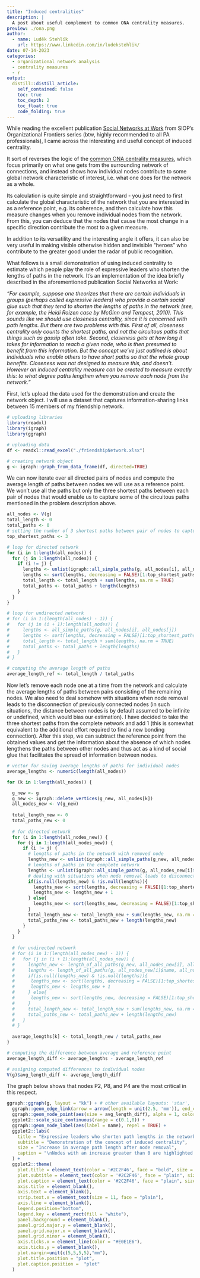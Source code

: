```yaml
---
title: "Induced centralities"
description: |
  A post about useful complement to common ONA centrality measures.
preview: ./ona.png
author:
  - name: Luděk Stehlík
    url: https://www.linkedin.com/in/ludekstehlik/
date: 07-14-2023
categories:
  - organizational network analysis
  - centrality measures
  - r
output:
  distill::distill_article:
    self_contained: false
    toc: true
    toc_depth: 2
    toc_float: true
    code_folding: true
---
```


While reading the excellent publication [Social Networks at Work](https://www.amazon.com/Social-Networks-Work-Organizational-Frontiers/dp/1138572632){target="_blank"} from SIOP's Organizational Frontiers series (btw, highly recommended to all PA professionals), I came across the interesting and useful concept of induced centrality. 

It sort of reverses the logic of the [common ONA centrality measures](https://cambridge-intelligence.com/keylines-faqs-social-network-analysis/){target="_blank"}, which focus primarily on what one gets from the surrounding network of connections, and instead shows how individual nodes contribute to some global network characteristic of interest, i.e. what one does for the network as a whole.

Its calculation is quite simple and straightforward - you just need to first calculate the global characteristic of the network that you are interested in as a reference point, e.g. its coherence, and then calculate how this measure changes when you remove individual nodes from the network. From this, you can deduce that the nodes that cause the most change in a specific direction contribute the most to a given measure. 

In addition to its versatility and the interesting angle it offers, it can also be very useful in making visible otherwise hidden and invisible "heroes" who contribute to the greater good under the radar of public recognition.

What follows is a small demonstration of using induced centrality to estimate which people play the role of expressive leaders who shorten the lengths of paths in the network. It’s an implementation of the idea briefly described in the aforementioned publication Social Networks at Work: 

*“For example, suppose one theorizes that there are certain individuals in groups (perhaps called expressive leaders) who provide a certain social glue such that they tend to shorten the lengths of paths in the network (see, for example, the Heidi Roizen case by McGinn and Tempest, 2010). This sounds like we should use closeness centrality, since it is concerned with path lengths. But there are two problems with this. First of all, closeness centrality only counts the shortest paths, and not the circuitous paths that things such as gossip often take. Second, closeness gets at how long it takes for information to reach a given node, who is then presumed to benefit from this information. But the concept we’ve just outlined is about individuals who enable others to have short paths so that the whole group benefits. Closeness was not designed to measure this, and doesn’t. However an induced centrality measure can be created to measure exactly this: to what degree paths lengthen when you remove each node from the network.”*

First, let’s upload the data used for the demonstration and create the network object. I will use a dataset that captures information-sharing links between 15 members of my friendship network.

```r

# uploading libraries
library(readxl)
library(igraph)
library(ggraph)

# uploading data
df <- readxl::read_excel("./friendshipNetwork.xlsx")

# creating network object
g <- igraph::graph_from_data_frame(df, directed=TRUE) 

```

We can now iterate over all directed pairs of nodes and compute the average length of paths between nodes we will use as a reference point. We won’t use all the paths but only the three shortest paths between each pair of nodes that would enable us to capture some of the circuitous paths mentioned in the problem description above.

```r

all_nodes <- V(g)
total_length <- 0
total_paths <- 0
# setting the number of 3 shortest paths between pair of nodes to capture also some of the circuitous paths 
top_shortest_paths <- 3

# loop for directed network
for (i in 1:length(all_nodes)) {
  for (j in 1:length(all_nodes)) {
    if (i != j) {
      lengths <- unlist(igraph::all_simple_paths(g, all_nodes[i], all_nodes[j], mode = "out"))
      lengths <- sort(lengths, decreasing = FALSE)[1:top_shortest_paths]
      total_length <- total_length + sum(lengths, na.rm = TRUE)
      total_paths <- total_paths + length(lengths)
    }
  }
}

# loop for undirected network 
# for (i in 1:(length(all_nodes) - 1)) {
#   for (j in (i + 1):length(all_nodes)) {
#     lengths <- all_simple_paths(g, all_nodes[i], all_nodes[j])
#     lengths <- sort(lengths, decreasing = FALSE)[1:top_shortest_paths]
#     total_length <- total_length + sum(lengths, na.rm = TRUE)
#     total_paths <- total_paths + length(lengths)
#   }
# }

# computing the average length of paths
average_length_ref <- total_length / total_paths

```

Now let’s remove each node one at a time from the network and calculate the average lengths of paths between pairs consisting of the remaining nodes. We also need to deal somehow with situations when node removal leads to the disconnection of previously connected nodes (in such situations, the distance between nodes is by default assumed to be infinite or undefined, which would bias our estimation). I have decided to take the three shortest paths from the complete network and add 1 (this is somewhat equivalent to the additional effort required to find a new bonding connection). After this step, we can subtract the reference point from the obtained values and get the information about the absence of which nodes lengthens the paths between other nodes and thus act as a kind of social glue that facilitates the spread of information between nodes. 

```r

# vector for saving average lengths of paths for individual nodes
average_lengths <- numeric(length(all_nodes))

for (k in 1:length(all_nodes)) {

  g_new <- g
  g_new <- igraph::delete_vertices(g_new, all_nodes[k])
  all_nodes_new <- V(g_new)
  
  total_length_new <- 0
  total_paths_new <- 0
  
  # for directed network
  for (i in 1:length(all_nodes_new)) {
    for (j in 1:length(all_nodes_new)) {
      if (i != j) {
        # lengths of paths in the network with removed node 
        lengths_new <- unlist(igraph::all_simple_paths(g_new, all_nodes_new[i], all_nodes_new[j], mode="out"))
        # lengths of paths in the complete network
        lengths <- unlist(igraph::all_simple_paths(g, all_nodes_new[i]$name, all_nodes_new[j]$name, mode="out"))
        # dealing with situations when node removal leads to disconnection of previously connected nodes by taking 3 shortest paths from the full network and adding 1
        if(is.null(lengths_new) & !is.null(lengths)){
          lengths_new <- sort(lengths, decreasing = FALSE)[1:top_shortest_paths]
          lengths_new <- lengths_new + 1
        } else{
          lengths_new <- sort(lengths_new, decreasing = FALSE)[1:top_shortest_paths]
        }
        total_length_new <- total_length_new + sum(lengths_new, na.rm = TRUE)
        total_paths_new <- total_paths_new + length(lengths_new)
      }
    }
  }
  
  # for undirected network 
  # for (i in 1:(length(all_nodes_new) - 1)) {
  #   for (j in (i + 1):length(all_nodes_new)) {
  #     lengths_new <- length_of_all_paths(g_new, all_nodes_new[i], all_nodes_new[j])
  #     lengths <- length_of_all_paths(g, all_nodes_new[i]$name, all_nodes_new[j]$name)
  #     if(is.null(lengths_new) & !is.null(lengths)){
  #      lengths_new <- sort(lengths, decreasing = FALSE)[1:top_shortest_paths]
  #      lengths_new <- lengths_new + 1
  #     } else{
  #      lengths_new <- sort(lengths_new, decreasing = FALSE)[1:top_shortest_paths]
  #     }
  #     total_length_new <- total_length_new + sum(lengths_new, na.rm = TRUE)
  #     total_paths_new <- total_paths_new + length(lengths_new)
  #   }
  # }
  
  average_lengths[k] <- total_length_new / total_paths_new
}

# computing the difference between average and reference point
average_length_diff <- average_lengths - average_length_ref

# assigning computed differences to individual nodes
V(g)$avg_length_diff <- average_length_diff

```

The graph below shows that nodes P2, P8, and P4 are the most critical in this respect. 

```r

ggraph::ggraph(g, layout = "kk") + # other available layouts: 'star', 'circle', 'gem', 'dh', 'graphopt', 'grid', 'mds', 'randomly', 'fr', 'kk', 'drl', 'lgl'
  ggraph::geom_edge_link(arrow = arrow(length = unit(2.5, 'mm')), end_cap = circle(2, 'mm')) +
  ggraph::geom_node_point(aes(size = avg_length_diff), alpha = 1, color = ifelse(V(g)$avg_length_diff>0, "#e15759", "black")) +
  ggplot2::scale_size_continuous(range = c(0.1,8)) +
  ggraph::geom_node_label(aes(label = name), repel = TRUE) +
  ggplot2::labs(
    title = "Expressive leaders who shorten path lengths in the network",
    subtitle = "Demonstration of the concept of induced centrality",
    size = "Increase in average path length after node removal",
    caption = "\nNodes with an increase greater than 0 are highlighted in red."
  ) +
  ggplot2::theme(
    plot.title = element_text(color = '#2C2F46', face = "bold", size = 21, margin=margin(0,0,9,0)),
    plot.subtitle = element_text(color = '#2C2F46', face = "plain", size = 16, margin=margin(0,0,20,0)),
    plot.caption = element_text(color = '#2C2F46', face = "plain", size = 11, hjust = 0),
    axis.title = element_blank(),
    axis.text = element_blank(),
    strip.text.x = element_text(size = 11, face = "plain"),
    axis.line = element_blank(),
    legend.position="bottom",
    legend.key = element_rect(fill = "white"),
    panel.background = element_blank(),
    panel.grid.major.y = element_blank(),
    panel.grid.major.x = element_blank(),
    panel.grid.minor = element_blank(),
    axis.ticks.x = element_line(color = "#E0E1E6"),
    axis.ticks.y = element_blank(),
    plot.margin=unit(c(5,5,5,5),"mm"), 
    plot.title.position = "plot",
    plot.caption.position =  "plot"
  )

```